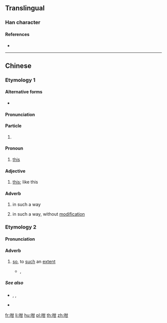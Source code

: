 ==Translingual==

===Han character===
{{Han char|rn=30|rad=口|as=05|sn=8|four=64070|canj=RTM|ids=⿰口甘}}

====References====
* {{Han ref|kx=0184.040|dkj=03477|dj=0403.040|hdz=10598.010|uh=5481|ud=21633|bh=CBDD|bd=52189}}

----

==Chinese==
{{zh-forms}}

===Etymology 1===

====Alternative forms====
* {{zh-l|噉}}

====Pronunciation====
{{zh-pron
|m=gān
|c=gam2
|mn=kám
|cat=particle,pronoun,adj,adv
}}

====Particle====
{{zh-particle}}

# {{label|zh|Cantonese}} {{non-gloss definition|attached to form adverbs}}
#: {{zh-usex|佢 慢慢{maan6-2} '''咁'''{gam2} 行。|He walks slow'''ly'''.|C-GZ}}

====Pronoun====
{{zh-pronoun}}

# {{label|zh|Cantonese}} [[this]]
#: {{zh-usex|'''咁'''{gam2} 唔 得 㗎！|'''This''' will not work!|C-GZ}}

====Adjective====
{{zh-adj}}

# {{label|zh|Cantonese}} [[this]]; like this
#: {{zh-usex|佢 係 一 個 '''咁'''{gam2} 嘅 人。|He is '''this''' kind of person.|C-GZ}}

====Adverb====
{{zh-adv}}

# {{label|zh|Cantonese}} in such a way
#: {{zh-usex|當{dong3} 飯 咁{gam2} 食|eat [something] as if it was a meal|C}}
# {{label|zh|Cantonese}} in such a way, without [[modification]]
#: {{zh-usex|肉鬆 係 種 小食，用 乾 咗 嘅 肉 拆 成 一 絲絲 咁，可以 就 '''咁''' 食，或者 送粥 送包 都 得。|''Rousong'' is a type of snack made from dried meat rended into fibers. It can be eaten '''straight like this'''; eating it a side to congee or buns is also acceptable.|C|ref=Cantonese Wikipedia, {{l|zh|w:yue:肉鬆|肉鬆}}}}

===Etymology 2===

====Pronunciation====
{{zh-pron
|m=gān
|c=gam3
|mn=kám
|cat=adv
}}

====Adverb====
{{zh-adv}}

# {{label|zh|Cantonese}} [[so]], to [[such]] an [[extent]]
#: {{zh-usex|做咩 你 '''咁''' 冇腦 咖{gaa3}？|Why are you '''so''' stupid?|C-GZ}}
#* {{w|Samuel Hui}}, {{l|zh|w:zh:財神到 (專輯)|佛跳牆}}
#*: {{zh-usex|佛跳牆，炆 得 咁 鬼 香，見到{dou3-2} 佛跳牆，鬼 都 要 裝香|{{lang|zh|佛跳牆}}, stewed '''so''' aromatically; at the sight of {{lang|zh|佛跳牆}}, even the spirits want to burn incense|C}}

=====See also=====
* {{zh-l|這樣}}, {{zh-l|這麼}}, {{zh-l|那麼}}
* {{zh-l|地}}

[[fr:咁]]
[[li:咁]]
[[hu:咁]]
[[pl:咁]]
[[th:咁]]
[[zh:咁]]